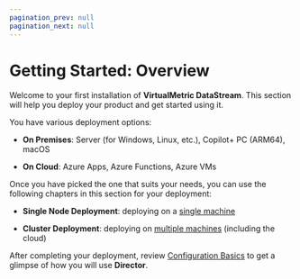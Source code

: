```yaml
---
pagination_prev: null
pagination_next: null
---
```


# Getting Started: Overview

Welcome to your first installation of **VirtualMetric DataStream**. This section will help you deploy your product and get started using it.

You have various deployment options:

* **On Premises**: Server (for Windows, Linux, etc.), Copilot+ PC (ARM64), macOS

* **On Cloud**: Azure Apps, Azure Functions, Azure VMs

Once you have picked the one that suits your needs, you can use the following chapters in this section for your deployment:

* **Single Node Deployment**: deploying on a [single machine](/docs/getting-started/single-node-deployment.mdx)

* **Cluster Deployment**: deploying on [multiple machines](/docs/getting-started/cluster-deployment.mdx) (including the cloud)

After completing your deployment, review [Configuration Basics](/docs/getting-started/configuration-basics.mdx) to get a glimpse of how you will use **Director**.
